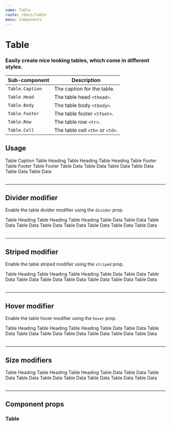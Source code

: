 ```yaml
---
name: Table
route: /docs/table
menu: Components
---
```



# Table
### Easily create nice looking tables, which come in different styles.

| Sub-component | Description |
|-|-|
| `Table.Caption` | The caption for the table. |
| `Table.Head` | The table head `<thead>`. |
| `Table.Body` | The table body `<tbody>`. |
| `Table.Footer` | The table footer `<tfoot>`. |
| `Table.Row` | The table row `<tr>`. |
| `Table.Cell` | The table cell `<th>` or `<td>`. |

## Usage
<Playground>
  <Table>
    <Table.Caption>Table Caption</Table.Caption>
    <Table.Head>
      <Table.Row>
        <Table.Cell>Table Heading</Table.Cell>
        <Table.Cell>Table Heading</Table.Cell>
        <Table.Cell>Table Heading</Table.Cell>
      </Table.Row>
    </Table.Head>
    <Table.Footer>
      <Table.Row>
        <Table.Cell>Table Footer</Table.Cell>
        <Table.Cell>Table Footer</Table.Cell>
        <Table.Cell>Table Footer</Table.Cell>
      </Table.Row>
    </Table.Footer>
    <Table.Body>
      <Table.Row>
        <Table.Cell>Table Data</Table.Cell>
        <Table.Cell>Table Data</Table.Cell>
        <Table.Cell>Table Data</Table.Cell>
      </Table.Row>
      <Table.Row>
        <Table.Cell>Table Data</Table.Cell>
        <Table.Cell>Table Data</Table.Cell>
        <Table.Cell>Table Data</Table.Cell>
      </Table.Row>
    </Table.Body>
  </Table>
</Playground>

---

## Divider modifier

Enable the table divider modifier using the `divider` prop.

<Playground>
  <Table divider>
    <Table.Head>
      <Table.Row>
        <Table.Cell>Table Heading</Table.Cell>
        <Table.Cell>Table Heading</Table.Cell>
        <Table.Cell>Table Heading</Table.Cell>
      </Table.Row>
    </Table.Head>
    <Table.Body>
      <Table.Row>
        <Table.Cell>Table Data</Table.Cell>
        <Table.Cell>Table Data</Table.Cell>
        <Table.Cell>Table Data</Table.Cell>
      </Table.Row>
      <Table.Row>
        <Table.Cell>Table Data</Table.Cell>
        <Table.Cell>Table Data</Table.Cell>
        <Table.Cell>Table Data</Table.Cell>
      </Table.Row>
      <Table.Row>
        <Table.Cell>Table Data</Table.Cell>
        <Table.Cell>Table Data</Table.Cell>
        <Table.Cell>Table Data</Table.Cell>
      </Table.Row>
    </Table.Body>
  </Table>
</Playground>

---

## Striped modifier

Enable the table striped modifier using the `striped` prop.

<Playground>
  <Table striped>
    <Table.Head>
      <Table.Row>
        <Table.Cell>Table Heading</Table.Cell>
        <Table.Cell>Table Heading</Table.Cell>
        <Table.Cell>Table Heading</Table.Cell>
      </Table.Row>
    </Table.Head>
    <Table.Body>
      <Table.Row>
        <Table.Cell>Table Data</Table.Cell>
        <Table.Cell>Table Data</Table.Cell>
        <Table.Cell>Table Data</Table.Cell>
      </Table.Row>
      <Table.Row>
        <Table.Cell>Table Data</Table.Cell>
        <Table.Cell>Table Data</Table.Cell>
        <Table.Cell>Table Data</Table.Cell>
      </Table.Row>
      <Table.Row>
        <Table.Cell>Table Data</Table.Cell>
        <Table.Cell>Table Data</Table.Cell>
        <Table.Cell>Table Data</Table.Cell>
      </Table.Row>
    </Table.Body>
  </Table>
</Playground>

---

## Hover modifier

Enable the table hover modifier using the `hover` prop.

<Playground>
  <Table hover>
    <Table.Head>
      <Table.Row>
        <Table.Cell>Table Heading</Table.Cell>
        <Table.Cell>Table Heading</Table.Cell>
        <Table.Cell>Table Heading</Table.Cell>
      </Table.Row>
    </Table.Head>
    <Table.Body>
      <Table.Row>
        <Table.Cell>Table Data</Table.Cell>
        <Table.Cell>Table Data</Table.Cell>
        <Table.Cell>Table Data</Table.Cell>
      </Table.Row>
      <Table.Row>
        <Table.Cell>Table Data</Table.Cell>
        <Table.Cell>Table Data</Table.Cell>
        <Table.Cell>Table Data</Table.Cell>
      </Table.Row>
      <Table.Row>
        <Table.Cell>Table Data</Table.Cell>
        <Table.Cell>Table Data</Table.Cell>
        <Table.Cell>Table Data</Table.Cell>
      </Table.Row>
    </Table.Body>
  </Table>
</Playground>

---

## Size modifiers
<Playground>
  <Table divider size="small">
    <Table.Head>
      <Table.Row>
        <Table.Cell>Table Heading</Table.Cell>
        <Table.Cell>Table Heading</Table.Cell>
        <Table.Cell>Table Heading</Table.Cell>
      </Table.Row>
    </Table.Head>
    <Table.Body>
      <Table.Row>
        <Table.Cell>Table Data</Table.Cell>
        <Table.Cell>Table Data</Table.Cell>
        <Table.Cell>Table Data</Table.Cell>
      </Table.Row>
      <Table.Row>
        <Table.Cell>Table Data</Table.Cell>
        <Table.Cell>Table Data</Table.Cell>
        <Table.Cell>Table Data</Table.Cell>
      </Table.Row>
      <Table.Row>
        <Table.Cell>Table Data</Table.Cell>
        <Table.Cell>Table Data</Table.Cell>
        <Table.Cell>Table Data</Table.Cell>
      </Table.Row>
    </Table.Body>
  </Table>
</Playground>

---

## Component props
### Table
<PropsTable of={Table} />
